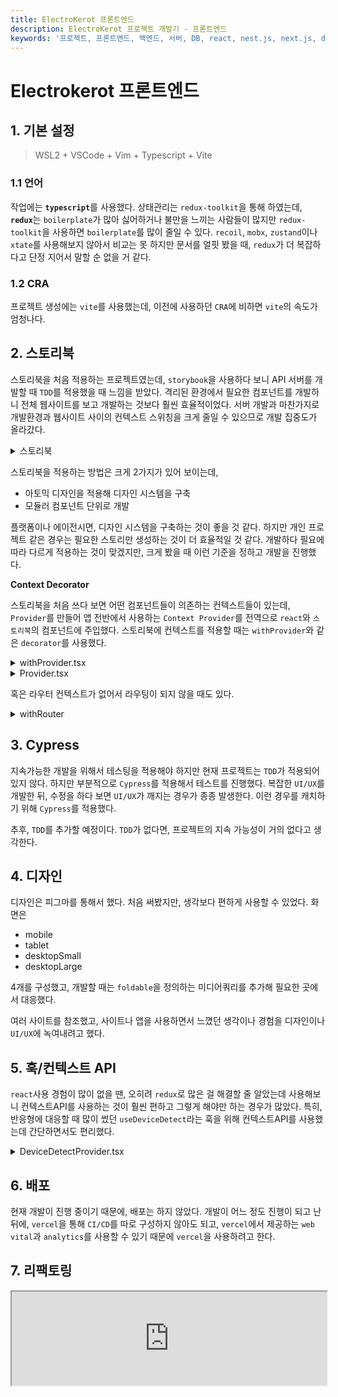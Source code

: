 ```yaml
---
title: ElectroKerot 프론트엔드
description: ElectroKerot 프로젝트 개발기 - 프론트엔드
keywords: '프로젝트, 프론트엔드, 백엔드, 서버, DB, react, nest.js, next.js, docker, 크롤링, 스크래핑, 포트폴리오'
---
```



# Electrokerot 프론트엔드

## 1. 기본 설정

> WSL2 + VSCode + Vim + Typescript + Vite

### 1.1 언어

작업에는 <b>`typescript`</b>를 사용했다. 상태관리는 `redux-toolkit`을 통해 하였는데, <b>`redux`</b>는 `boilerplate`가 많아
싫어하거나 불만을 느끼는 사람들이 많지만 `redux-toolkit`을 사용하면 `boilerplate`를 많이 줄일 수 있다.
`recoil`, `mobx`, `zustand`이나 `xtate`를 사용해보지 않아서 비교는 못 하지만 문서를 얼핏 봤을 때, `redux`가 더 복잡하다고
단정 지어서 말할 순 없을 거 같다.

### 1.2 CRA

프로젝트 생성에는 `vite`를 사용했는데, 이전에 사용하던 `CRA`에 비하면 `vite`의 속도가 엄청나다.

## 2. 스토리북

스토리북을 처음 적용하는 프로젝트였는데, `storybook`을 사용하다 보니 API 서버를 개발할 때 `TDD`를 적용했을 때 느낌을 받았다.
격리된 환경에서 필요한 컴포넌트를 개발하니 전체 웹사이트를 보고 개발하는 것보다 훨씬 효율적이었다. 서버 개발과 마찬가지로
개발환경과 웹사이트 사이의 컨텍스트 스위칭을 크게 줄일 수 있으므로 개발 집중도가 올라갔다.

<details>
  <summary>스토리북</summary>
  https://63dd20176a04b143f58e1507-jxwkpuhvzu.chromatic.com
</details>

스토리북을 적용하는 방법은 크게 2가지가 있어 보이는데,

- 아토믹 디자인을 적용해 디자인 시스템을 구축
- 모듈러 컴포넌트 단위로 개발

플랫폼이나 에이전시면, 디자인 시스템을 구축하는 것이 좋을 것 같다.
하지만 개인 프로젝트 같은 경우는 필요한 스토리만 생성하는 것이 더 효율적일 것 같다.
개발하다 필요에 따라 다르게 적용하는 것이 맞겠지만, 크게 봤을 때
이런 기준을 정하고 개발을 진행했다.

**Context Decorator**

스토리북을 처음 쓰다 보면 어떤 컴포넌트들이 의존하는 컨텍스트들이 있는데,
`Provider`를 만들어 앱 전반에서 사용하는 `Context Provider`를 전역으로 `react`와 `스토리북`의 컴포넌트에
주입했다. 스토리북에 컨텍스트를 적용할 때는 `withProvider`와 같은 `decorator`를 사용했다.

<details>
  <summary>withProvider.tsx</summary>
  ```ts withProvider.tsx
  export const withProvider = (Story: Story) => {
    return (
      <Provider>
        <Story />
      </Provider>
    )
  }
  ```
</details>

<details>
  <summary>Provider.tsx</summary>
  ```tsx Provider.tsx
  type ProviderType = {
    children: JSX.Element
  }
  export const Provider = ({ children }: ProviderType) => (
    <Suspense
      fallback={
        <div>
          <h1>Loading...</h1>
        </div>
      }
    >
      <StoreProvider>
        <DeviceProvider>
          <CustomThemeProvider theme={getTheme('light')}>
            <CustomProvider>{children}</CustomProvider>
          </CustomThemeProvider>
        </DeviceProvider>
      </StoreProvider>
    </Suspense>
  )
  ```

</details>

혹은 라우터 컨텍스트가 없어서 라우팅이 되지 않을 때도 있다.

<details>
  <summary>withRouter</summary>
  ```tsx withRouter.tsx
  type RouterOption = Pick<Parameters<typeof createMemoryRouter>, '1'>[1]
  type WithRouterProps = {
    path: string
    options?: RouterOption
  }
  export const withRouter = ({ path, options }: WithRouterProps) => {
    return function withRouterDecorator(Story: Story) {
      return (
        <MemoryRouter {...options}>
          <Routes>
            {path ? <Route path={path} element={<Story />} /> : null}
            <Route path="*" element={<Story />} />
          </Routes>
        </MemoryRouter>
      )
    }
  }
  ```
</details>

## 3. Cypress

지속가능한 개발을 위해서 테스팅을 적용해야 하지만 현재 프로젝트는 `TDD`가 적용되어 있지 않다.
하지만 부분적으로 `Cypress`를 적용해서 테스트를 진행했다. 복잡한 `UI/UX`를 개발한 뒤,
수정을 하다 보면 `UI/UX`가 깨지는 경우가 종종 발생한다. 이런 경우를 캐치하기 위해 `Cypress`를 적용했다.

추후, `TDD`를 추가할 예정이다. `TDD`가 없다면, 프로젝트의 지속 가능성이 거의 없다고 생각한다.

## 4. 디자인

디자인은 피그마를 통해서 했다. 처음 써봤지만, 생각보다 편하게 사용할 수 있었다.
화면은

- mobile
- tablet
- desktopSmall
- desktopLarge

4개를 구성했고, 개발할 때는 `foldable`을 정의하는 미디어쿼리를 추가해
필요한 곳에서 대응했다.


<Screenshot
  src={FigmaScreenshot}
  alt="반응형 디자인 화면"
  caption="반응형 디자인 화면"
/>

여러 사이트를 참조했고, 사이트나 앱을 사용하면서 느꼈던 생각이나 경험을 디자인이나 `UI/UX`에 녹여내려고 했다.

## 5. 훅/컨텍스트 API

`react`사용 경험이 많이 없을 땐, 오히려 `redux`로 많은 걸 해결할 줄 알았는데 사용해보니 컨텍스트API를 사용하는 것이 훨씬 편하고 그렇게 해야만 하는 경우가 많았다. 특히, 반응형에 대응할 때 많이 썼던 `useDeviceDetect`라는 훅을 위해 컨텍스트API를 사용했는데
간단하면서도 편리했다.

<details>
  <summary>DeviceDetectProvider.tsx</summary>
  ```tsx DeviceDetectProvider.tsx
  export type DeviceType =
    | 'mobile'
    | 'foldable'
    | 'tablet'
    | 'desktopSmall'
    | 'desktopLarge'
  const DeviceDetectContext = createContext<DeviceType>('desktopLarge')
  
  export const DeviceDetectContextProvider = ({
    children
  }: {
    children: ReactNode
  }) => {
    const [device, setDevice] = useState<DeviceType>(getDevice())
    useEffect(() => {
      const handleResize = () => {
        // get current device type
        const device = getDevice()
        // set new device type
        setDevice(device)
      }
      window.addEventListener('resize', handleResize)
      return () => {
        window.removeEventListener('resize', handleResize)
      }
    }, [])
    return (
      <DeviceDetectContext.Provider value={device}>
        {children}
      </DeviceDetectContext.Provider>
    )
  }
  ```
</details>

<details>
  <summary>useDeviceDetect.tsx</summary>

```tsx useDeviceDetect.tsx
// This hook is used to get the device type and to check if the device is mobile, foldable, tablet, desktopSmall or desktopLarge
export const useDeviceDetect = () => {
  const device = useContext(DeviceDetectContext)

  return {
    device: useContext<DeviceType>(DeviceDetectContext),
    isMobile: useMemo(() => device === 'mobile', [device]),
    isFoldable: useMemo(() => device === 'foldable', [device]),
    isTablet: useMemo(() => device === 'tablet', [device]),
    isDesktopSmall: useMemo(() => device === 'desktopSmall', [device]),
    isDesktopLarge: useMemo(() => device === 'desktopLarge', [device]),
    isMobileFriendly: useMemo(
      () => ['mobile', 'foldable'].includes(device || ''),
      [device]
    ),
    isDesktopFriendly: useMemo(
      () => ['tablet', 'desktopSmall', 'desktopLarge'].includes(device || ''),
      [device]
    ),
    isDesktop: useMemo(
      () => ['desktopSmall', 'desktopLarge'].includes(device || ''),
      [device]
    )
  }
}
```

</details>

## 6. 배포

현재 개발이 진행 중이기 때문에, 배포는 하지 않았다.
개발이 어느 정도 진행이 되고 난 뒤에,
`vercel`을 통해 `CI/CD`를 따로 구성하지 않아도 되고, `vercel`에서 제공하는
`web vital`과 `analytics`를 사용할 수 있기 때문에 `vercel`을 사용하려고 한다.

## 7. 리팩토링

<iframe
  style={{
    border: '1px solid rgba(0, 0, 0, 0.1)'
  }}
  width="100%"
  height={750}
  src="https://stackblitz.com/edit/react-2vx54t?devToolsHeight=33&embed=1&file=src/App.js&hideExplorer=1&hideNavigation=1&view=preview"
/>

<i>콘솔 열기: Editor 클릭 후 Preview 클릭</i>

**원본 코드**

<CH.Spotlight>

<CH.Code>

```js logic.js focus=9:14
function selectPart(currentPart = 0) {
  if (product_price.length <= currentPart) {
    const totalCost = getTotalCost(selectedParts)
    if (totalCost <= priceFilter) {
      generatedCombinations.push([...selectedParts])
    }
    return
  }

  for (let i = 0; i <CH.Code product_price[currentPart].length; i++) {
    selectedParts.push([product_price[currentPart][i], vendors[currentPart][i]])
    selectPart(currentPart + 1)
    selectedParts.pop()
  }
}
```

---

```js 부품목록 focus=12

const product_price =
  [3000, 3000, 3500, 5000, 4000, 3000, 3500, 2500],
  [3500, 4000, 4500, 5500, 5000, 3500, 4000, 3000],
  [2000, 3000, 2500, 4500, 3000, 2000, 2500, 1500],
  [1000, 1000, 3000, 3000, 3500, 1000, 3000, 2000],
  [1000, 3000, 3000, 3000, 2500, 1000, 3000, 2000],
  [2000, 3000, 2500, 4500, 3000],
  [1000, 1000, 3000, 3000, 3500],
  [1000, 3000, 3000, 3000, 2500],
  [1000, 1000, 3000, 3000, 3500],
  [2000, 3000, 2500, 4500, 3000]
]
```

</CH.Code>

---

다른 부품 카테고리 순회하기

처음 함수가 시작되면, 카테고리의 첫 번째에 있는 부품을 선택한 후, 부품의 마지막 카테고리까지 선택하며 올라간다.
다음 카테고리가 없다는 말은, 현재 조합이 완성되었다는 뜻이므로, 'generatedCombinations'에 추가한다.

<CH.Code>

```js logic.js focus=2:8
function selectPart(currentPart = 0) {
  if (product_price.length <= currentPart) {
    const totalCost = getTotalCost(selectedParts)
    if (totalCost <= priceFilter) {
      generatedCombinations.push([...selectedParts])
    }
    return
  }

  for (let i = 0; i <CH.Code product_price[currentPart].length; i++) {
    selectedParts.push([product_price[currentPart][i], vendors[currentPart][i]])
    selectPart(currentPart + 1)
    selectedParts.pop()
  }
}
```

---

```js 부품목록 focus=2[4:7],3[4:7],4[4:7],5[4:7],6[4:7],7[4:7],8[4:7],9[4:7],10[4:7],11[4:7]
const product_price =
  [3000, 3000, 3500, 5000, 4000, 3000, 3500, 2500],
  [3500, 4000, 4500, 5500, 5000, 3500, 4000, 3000],
  [2000, 3000, 2500, 4500, 3000, 2000, 2500, 1500],
  [1000, 1000, 3000, 3000, 3500, 1000, 3000, 2000],
  [1000, 3000, 3000, 3000, 2500, 1000, 3000, 2000],
  [2000, 3000, 2500, 4500, 3000],
  [1000, 1000, 3000, 3000, 3500],
  [1000, 3000, 3000, 3000, 2500],
  [1000, 1000, 3000, 3000, 3500],
  [2000, 3000, 2500, 4500, 3000]
]
```

</CH.Code>

---

같은 카테고리, 가격 다른 부품 순회하기

같은 부품이지만 가격이 다른 부품을 선택하며 순회한다.

</CH.Spotlight>

처음 코드를 작성할 때, 이 문제를 위한 알고리즘은 없다는 걸 알게 되었다.
여기 너무 몰입한 나머지 최적화를 위한 알고리즘을 생각하지 못했다.
문제 해결 알고리즘이 없는 것뿐이지 최적화를 위한 알고리즘은 여전히 존재했다.
심지어 이미 현재 코드에 존재하는 코드를 이용해 최적화를 할 수 있다.

**리팩토링 #1**

<CH.Section>

```js logic.js focus=2:8
function selectPart(currentPart = 0) {
  if (product_price.length <= currentPart) {
    const totalCost = getTotalCost(selectedParts)
    if (totalCost <= priceFilter) {
      generatedCombinations.push([...selectedParts])
    }
    return
  }

  for (let i = 0; i <CH.Code product_price[currentPart].length; i++) {
    selectedParts.push([product_price[currentPart][i], vendors[currentPart][i]])
    selectPart(currentPart + 1)
    selectedParts.pop()
  }
}
```

완성된 조합을 배열에 추가하는 부분이다. [초기 코드에서 `priceFilter`라는 대략적인 필터를 거쳤다.](focus://4[5:34])
하지만 최적화라고 생각은 하지 않았고 대략적인 최저값보다 높은 가격은
굳이 넣을 필요가 없다는 생각에 작성한 코드였다.

잘 생각해보면 이런 재귀 트리를 타고 내려가는 과정에서, 만약 현재 조합의 가격이 `priceFilter`보다 높다면,
이 조합은 더 이상 탐색할 필요가 없었다. 왜냐하면, 이 조합의 하위 조합은 모두 `priceFilter`보다 높기 때문이다.

</CH.Section>

```js logic.js focus=2:4
function selectPart(currentPart = 0) {
  if (getTotalCost(selectedParts) > priceFilter) {
    return
  }

  if (product_price.length <= currentPart) {
    const totalCost = getTotalCost(selectedParts)
    if (totalCost <= priceFilter) {
      generatedCombinations.push([...selectedParts])
    }
    return
  }

  for (let i = 0; i <CH.Code product_price[currentPart].length; i++) {
    selectedParts.push([product_price[currentPart][i], vendors[currentPart][i]])
    selectPart(currentPart + 1)
    selectedParts.pop()
  }
}
```

이렇게 하면 트리를 내려가는 과정에서, `priceFilter`보다 높은 조합은 탐색하지 않게 된다.
조금 더 개선해보자면, `getTotalCost`의 구현 방식에 따라 다르겠지만, 연산이 개입하기 때문에
이를 최적화할 수 있다. 함수를 통해 값을 구하기 보다는 이전과 현재 재귀함수의 콜스택을 이용해 값을 가져오는 것이
더 효율적이다.

```js logic.js focus=1[38:66],2,15,16,18[33:76]
function selectPart(currentPart = 0, currentCombinationsPrice = 0) {
  if (currentCombinationsPrice > priceFilter) return

  if (product_price.length <= currentPart) {
    // This takes more time than the below, why?
    // if (currentCombinationsPrice <= priceFilter) {
    const totalCost = getTotalCost(selectedParts)
    if (totalCost <= priceFilter) {
      generatedCombinations.push([...selectedParts])
    }
    return
  }

  for (let i = 0; i < product_price[currentPart].length; i++) {
    const currentPartPrice = product_price[currentPart][i]
    const currentPartVendor = vendors[currentPart][i]
    selectedParts.push([currentPartPrice, currentPartVendor])
    selectPart(currentPart + 1, currentCombinationsPrice + currentPartPrice)
    selectedParts.pop()
  }
}
```

이렇게 하면 재귀 트리 순회의 과정에서 `깊이` 부분을 최적화 할 수 있다.

**리팩토링 #2**

잘 생각해보면 `깊이`를 순회할지 말지를 결정해서 최적화를 했다면, `넓이`를 순회할지 말지를 결정해서
최적화를 할 수도 있었다.

```js logic.js focus=18:20
function selectPart(currentPart = 0, currentCombinationsPrice = 0) {
  if (currentCombinationsPrice > priceFilter) return

  if (product_price.length <= currentPart) {
    // This takes more time than the below, why?
    // if (currentCombinationsPrice <= priceFilter) {
    const totalCost = getTotalCost(selectedParts)
    if (totalCost <= priceFilter) {
      generatedCombinations.push([...selectedParts])
    }
    return
  }

  for (let i = 0; i <br product_price[currentPart].length; i++) {
    const currentPartPrice = product_price[currentPart][i]
    const currentPartVendor = vendors[currentPart][i]

    if (currentCombinationsPrice + currentPartPrice > priceFilter) {
      continue
    }

    selectedParts.push([currentPartPrice, currentPartVendor])
    selectPart(currentPart + 1, currentCombinationsPrice + currentPartPrice)
    selectedParts.pop()
  }
}
```

이 부분에서 현재 조합에 현재 부품을 더했을 때 `priceFilter`보다 높다면, 이 부품을 선택하지 않고
다음 부품을 선택하도록 하면 된다. 그렇게 되면 현재 부품을 포함한 아래의 트리는 모두 탐색하지 않게 된다.

처음에 이 문제에 적용할 수 있는 알고리즘이 없다는 사실에 너무 몰입한 나머지
최적화 자체에 대해서도 생각하지 못했었다. 데이터에 대한 최적화는 생각했지만 연산 최적화는 생각하지 못했다. 😂

<br />

**100,000,000번의 연산 기준**
| 코드 | 평균 시간 | 비율 |
| ---------- | --------- | --------- |
| 원본 | 25초 | |
| 리팩토링#1 | 0.9초 | 25배 |
| 리팩토링#2 | 0.6초 | 1.5배 |

<i>환경: 5800x, 32GB</i>
